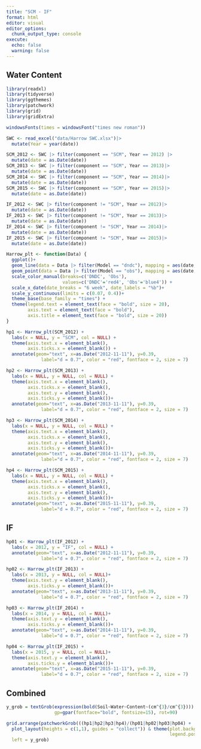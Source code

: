 ```yaml
---
title: "SCM - IF"
format: html
editor: visual
editor_options: 
  chunk_output_type: console
execute: 
  echo: false
  warning: false
---
```


## Water Content

```r
library(readxl)
library(tidyverse)
library(ggthemes)
library(patchwork)
library(grid)
library(gridExtra)

windowsFonts(times = windowsFont("times new roman"))

SWC <- read_excel("data/Harrow SWC.xlsx")|> 
  mutate(Year = year(date))

SCM_2012 <- SWC |> filter(component == "SCM", Year == 2012) |> 
  mutate(date = as.Date(date))
SCM_2013 <- SWC |> filter(component == "SCM", Year == 2013)|> 
  mutate(date = as.Date(date))
SCM_2014 <- SWC |> filter(component == "SCM", Year == 2014)|> 
  mutate(date = as.Date(date))
SCM_2015 <- SWC |> filter(component == "SCM", Year == 2015)|> 
  mutate(date = as.Date(date))

IF_2012 <- SWC |> filter(component != "SCM", Year == 2012)|> 
  mutate(date = as.Date(date))
IF_2013 <- SWC |> filter(component != "SCM", Year == 2013)|> 
  mutate(date = as.Date(date))
IF_2014 <- SWC |> filter(component != "SCM", Year == 2014)|> 
  mutate(date = as.Date(date))
IF_2015 <- SWC |> filter(component != "SCM", Year == 2015)|> 
  mutate(date = as.Date(date))
```

```r
Harrow_plt <- function(Data) {
  ggplot()+
  geom_line(data = Data |> filter(Model == "dndc"), mapping = aes(date, Water, col = "DNDC"), linewidth = 1) +
  geom_point(data = Data |> filter(Model == "obs"), mapping = aes(date, Water, col = "Obs"), size = 2) +
  scale_color_manual(breaks=c('DNDC', 'Obs'),
                     values=c('DNDC'='red4', 'Obs'='blue4')) +
  scale_x_date(date_breaks = "6 week", date_labels = "%b")+
  scale_y_continuous(limits = c(0.07, 0.4))+
  theme_base(base_family = "times") +
  theme(legend.text = element_text(face = "bold", size = 20),
        axis.text = element_text(face = "bold"),
        axis.title = element_text(face = "bold", size = 20))
}

hp1 <- Harrow_plt(SCM_2012) +
  labs(x = NULL, y = "SCM", col = NULL) +
  theme(axis.text.x = element_blank(),
        axis.ticks.x = element_blank()) +
  annotate(geom="text", x=as.Date("2012-11-11"), y=0.39, 
             label="d = 0.7", color = "red", fontface = 2, size = 7)

hp2 <- Harrow_plt(SCM_2013) +
  labs(x = NULL, y = NULL, col = NULL) +
  theme(axis.text.x = element_blank(),
        axis.ticks.x = element_blank(),
        axis.text.y = element_blank(),
        axis.ticks.y = element_blank())+
  annotate(geom="text", x=as.Date("2013-11-11"), y=0.39, 
             label="d = 0.7", color = "red", fontface = 2, size = 7)

hp3 <- Harrow_plt(SCM_2014) +
  labs(x = NULL, y = NULL, col = NULL) +
  theme(axis.text.x = element_blank(),
        axis.ticks.x = element_blank(),
        axis.text.y = element_blank(),
        axis.ticks.y = element_blank())+
  annotate(geom="text", x=as.Date("2014-11-11"), y=0.39, 
             label="d = 0.7", color = "red", fontface = 2, size = 7)

hp4 <- Harrow_plt(SCM_2015) +
  labs(x = NULL, y = NULL, col = NULL) +
  theme(axis.text.x = element_blank(),
        axis.ticks.x = element_blank(),
        axis.text.y = element_blank(),
        axis.ticks.y = element_blank())+
  annotate(geom="text", x=as.Date("2015-11-11"), y=0.39, 
             label="d = 0.7", color = "red", fontface = 2, size = 7)


```

## IF

```r
hp01 <- Harrow_plt(IF_2012) +
  labs(x = 2012, y = "IF", col = NULL) +
  annotate(geom="text", x=as.Date("2012-11-11"), y=0.39, 
             label="d = 0.7", color = "red", fontface = 2, size = 7)

hp02 <- Harrow_plt(IF_2013) +
  labs(x = 2013, y = NULL, col = NULL)+
  theme(axis.text.y = element_blank(),
        axis.ticks.y = element_blank())+
  annotate(geom="text", x=as.Date("2013-11-11"), y=0.39, 
             label="d = 0.7", color = "red", fontface = 2, size = 7)

hp03 <- Harrow_plt(IF_2014) +
  labs(x = 2014, y = NULL, col = NULL)+
  theme(axis.text.y = element_blank(),
        axis.ticks.y = element_blank())+
  annotate(geom="text", x=as.Date("2014-11-11"), y=0.39, 
             label="d = 0.7", color = "red", fontface = 2, size = 7)

hp04 <- Harrow_plt(IF_2015) +
  labs(x = 2015, y = NULL, col = NULL)+
  theme(axis.text.y = element_blank(),
        axis.ticks.y = element_blank())+
  annotate(geom="text", x=as.Date("2015-11-11"), y=0.39, 
             label="d = 0.7", color = "red", fontface = 2, size = 7)

```

## Combined

```r
y_grob = textGrob(expression(bold(Soil~Water~Content~(cm^{3}/cm^{3}))),
                  gp=gpar(fontface="bold", fontsize=15), rot=90)

grid.arrange(patchworkGrob(((hp1|hp2|hp3|hp4)/(hp01|hp02|hp03|hp04) + 
  plot_layout(heights = c(1,1), guides = "collect")) & theme(plot.background = element_blank(),
                                                             legend.position = "top")),
  left = y_grob)
```


```r

```

